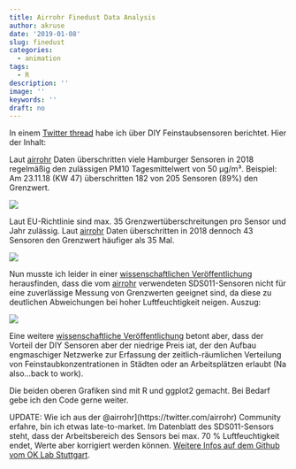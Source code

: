 ```yaml
---
title: Airrohr Finedust Data Analysis
author: akruse
date: '2019-01-08'
slug: finedust
categories:
  - animation
tags:
  - R
description: ''
image: ''
keywords: ''
draft: no
---
```


In einem [Twitter thread](https://twitter.com/krusealex2013/status/1082370131978846209) habe ich über DIY Feinstaubsensoren berichtet. Hier der Inhalt:

Laut [airrohr](https://twitter.com/airrohr) Daten überschritten viele Hamburger Sensoren in 2018 regelmäßig den zulässigen PM10 Tagesmittelwert von 50 µg/m³. Beispiel: Am 23.11.18 (KW 47) überschritten 182 von 205 Sensoren (89%) den Grenzwert.

![](/post/2019-01-08-airrohr-finedust-data-analysis_files/Rplot02.png)

Laut EU-Richtlinie sind max. 35 Grenzwertüberschreitungen pro Sensor und Jahr zulässig. Laut [airrohr](https://twitter.com/airrohr) Daten überschritten in 2018 dennoch 43 Sensoren den Grenzwert häufiger als 35 Mal.

![](/post/2019-01-08-airrohr-finedust-data-analysis_files/Rplot01.png)

Nun musste ich leider in einer [wissenschaftlichen Veröffentlichung](http://www4.lubw.baden-wuerttemberg.de/servlet/is/268831/) herausfinden, dass die vom [airrohr](https://twitter.com/airrohr) verwendeten SDS011-Sensoren nicht für eine zuverlässige Messung von Grenzwerten geeignet sind, da diese zu deutlichen Abweichungen bei hoher Luftfeuchtigkeit neigen. Auszug:

![](/post/2019-01-08-airrohr-finedust-data-analysis_files/researcg.PNG)

Eine weitere [wissenschaftliche Veröffentlichung](https://www.researchgate.net/publication/325597697_Anwendungsmoglichkeiten_und_Grenzen_kostengunstiger_Feinstaubsensoren_Application_possibilities_and_limitations_of_low-cost_dust_sensors_1_Einleitung) betont aber,  dass der Vorteil der DIY Sensoren aber der niedrige Preis iat, der den Aufbau engmaschiger Netzwerke zur Erfassung der zeitlich-räumlichen Verteilung von Feinstaubkonzentrationen in Städten oder an Arbeitsplätzen erlaubt (Na also...back to work).

Die beiden oberen Grafiken sind mit R und ggplot2 gemacht. Bei Bedarf gebe ich den Code gerne weiter.

UPDATE: Wie ich aus der @airrohr](https://twitter.com/airrohr) Community erfahre, bin ich etwas late-to-market. Im Datenblatt des SDS011-Sensors steht, dass der Arbeitsbereich des Sensors bei max. 70 % Luftfeuchtigkeit endet, Werte aber korrigiert werden können. [Weitere Infos auf dem Github vom OK Lab Stuttgart](https://github.com/opendata-stuttgart/meta/wiki/Luftfeuchte-Korrektur).
